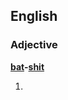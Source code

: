==English==

===Adjective===
'''[[bat]]-[[shit]]'''

# {{alternative spelling of|batshit}} {{qualifier|in adjective sense “crazy”}}